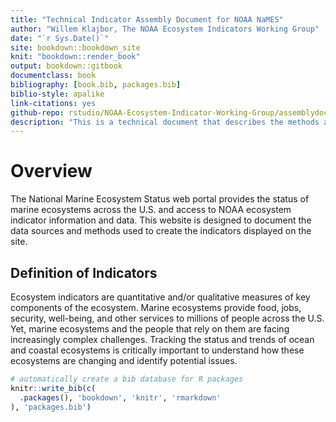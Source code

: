 ```yaml
--- 
title: "Technical Indicator Assembly Document for NOAA NaMES"
author: "Willem Klajbor, The NOAA Ecosystem Indicators Working Group"
date: "`r Sys.Date()`"
site: bookdown::bookdown_site
knit: "bookdown::render_book"
output: bookdown::gitbook
documentclass: book
bibliography: [book.bib, packages.bib]
biblio-style: apalike
link-citations: yes
github-repo: rstudio/NOAA-Ecosystem-Indicator-Working-Group/assemblydoc
description: "This is a technical document that describes the methods and data used to develop the indicators presented on www.ecowatch.noaa.gov"
---
```


# Overview {-}

The National Marine Ecosystem Status web portal provides the status of marine ecosystems across the U.S. and access to NOAA ecosystem indicator information and data. This website is designed to document the data sources and methods used to create the indicators displayed on the site.

## Definition of Indicators

Ecosystem indicators are quantitative and/or qualitative measures of key components of the ecosystem. Marine ecosystems provide food, jobs, security, well-being, and other services to millions of people across the U.S. Yet, marine ecosystems and the people that rely on them are facing increasingly complex challenges. Tracking the status and trends of ocean and coastal ecosystems is critically important to understand how these ecosystems are changing and identify potential issues. 

```r
# automatically create a bib database for R packages
knitr::write_bib(c(
  .packages(), 'bookdown', 'knitr', 'rmarkdown'
), 'packages.bib')
```
